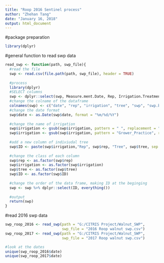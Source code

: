 ---
title: "Roop 2016 Sentinel process"
author: "Zhehan Tang"
date: "January 16, 2018"
output: html_document
---

#package preparation 
```{r}
library(dplyr)

```

#general function to read swp data 
```{r}
read_swp <- function(path, swp_file){
  #read the file
  swp <- read.csv(file.path(path, swp_file), header = TRUE)
  
  #process 
  library(dplyr)
  #SELECT columns
  swp <- dplyr::select(swp, Measure.ment.Date, Rep, Irrigation.Treatment.Code, Tree.., Orchard.SWP........bars.,Bars.Below.Base.Line)
  #change the colname of the dataframe
  colnames(swp) <- c("date", "rep", "irrigation", "tree", "swp", "swp.bs")
  #change the date format
  swp$date <- as.Date(swp$date, format = "%m/%d/%Y")
  
  #change the name of irrigation 
  swp$irrigation <- gsub(swp$irrigation, pattern = " ", replacement = "_")
  swp$irrigation <- gsub(swp$irrigation, pattern = "Grower_Practice", replacement = "0_bar_below")
  
  #add a new column of indiviudal tree
  swp$ID <- paste(swp$irrigation,"Rep", swp$rep, "Tree", swp$tree, sep = "_")
  
  #change the class of each column
  swp$rep <- as.factor(swp$rep)
  swp$irrigation <- as.factor(swp$irrigation)
  swp$tree <- as.factor(swp$tree)
  swp$ID <- as.factor(swp$ID)
  
  #change the order of the data frame, making ID at the beginging
  swp <- swp %>% dplyr::select(ID, everything())
  
  #output
  return(swp)
}
```

#read 2016 swp data
```{r}
swp_roop_2016 <- read_swp(path = "G:/CITRIS Project/Walnut_SWP", 
                          swp_file = "2016 Roop walnut swp.csv")
swp_roop_2017 <- read_swp(path = "G:/CITRIS Project/Walnut_SWP", 
                          swp_file = "2017 Roop walnut swp.csv")

#look at the dates 
unique(swp_roop_2016$date)
unique(swp_roop_2017$date)


```

